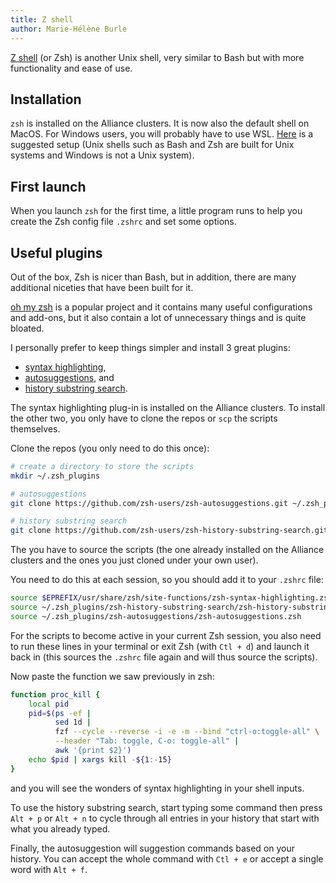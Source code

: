 ```yaml
---
title: Z shell
author: Marie-Hélène Burle
---
```


:::{.def}

[Z shell](https://en.wikipedia.org/wiki/Z_shell) (or Zsh) is another Unix shell, very similar to Bash but with more functionality and ease of use.

:::

## Installation

`zsh` is installed on the Alliance clusters. It is now also the default shell on MacOS. For Windows users, you will probably have to use WSL. [Here](https://walterteng.com/using-zsh-on-windows) is a suggested setup (Unix shells such as Bash and Zsh are built for Unix systems and Windows is not a Unix system).

## First launch

When you launch `zsh` for the first time, a little program runs to help you create the Zsh config file `.zshrc` and set some options.

## Useful plugins

Out of the box, Zsh is nicer than Bash, but in addition, there are many additional niceties that have been built for it.

[oh my zsh](https://github.com/ohmyzsh/ohmyzsh) is a popular project and it contains many useful configurations and add-ons, but it also contain a lot of unnecessary things and is quite bloated.

I personally prefer to keep things simpler and install 3 great plugins:

- [syntax highlighting](https://github.com/zsh-users/zsh-syntax-highlighting),
- [autosuggestions](https://github.com/zsh-users/zsh-autosuggestions?tab=readme-ov-file), and
- [history substring search](https://github.com/zsh-users/zsh-history-substring-search).

The syntax highlighting plug-in is installed on the Alliance clusters. To install the other two, you only have to clone the repos or `scp` the scripts themselves.

Clone the repos (you only need to do this once):

```.bash
# create a directory to store the scripts
mkdir ~/.zsh_plugins

# autosuggestions
git clone https://github.com/zsh-users/zsh-autosuggestions.git ~/.zsh_plugins/zsh-autosuggestions

# history substring search
git clone https://github.com/zsh-users/zsh-history-substring-search.git ~/.zsh_plugins/zsh-history-substring-search
```

The you have to source the scripts (the one already installed on the Alliance clusters and the ones you just cloned under your own user).

You need to do this at each session, so you should add it to your `.zshrc` file:

```.bash
source $EPREFIX/usr/share/zsh/site-functions/zsh-syntax-highlighting.zsh
source ~/.zsh_plugins/zsh-history-substring-search/zsh-history-substring-search.zsh
source ~/.zsh_plugins/zsh-autosuggestions/zsh-autosuggestions.zsh
```

For the scripts to become active in your current Zsh session, you also need to run these lines in your terminal or exit Zsh (with `Ctl + d`) and launch it back in (this sources the `.zshrc` file again and will thus source the scripts).

Now paste the function we saw previously in zsh:

```.bash
function proc_kill {
    local pid
    pid=$(ps -ef |
	      sed 1d |
	      fzf --cycle --reverse -i -e -m --bind "ctrl-o:toggle-all" \
		  --header "Tab: toggle, C-o: toggle-all" |
	      awk '{print $2}')
    echo $pid | xargs kill -${1:-15}
}
```

and you will see the wonders of syntax highlighting in your shell inputs.

To use the history substring search, start typing some command then press `Alt + p` or `Alt + n` to cycle through all entries in your history that start with what you already typed.

Finally, the autosuggestion will suggestion commands based on your history. You can accept the whole command with `Ctl + e` or accept a single word with `Alt + f`.
